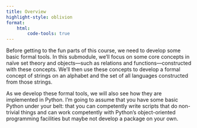 ```yaml
---
title: Overview
highlight-style: oblivion
format:
    html:
        code-tools: true
---
```


Before getting to the fun parts of this course, we need to develop some basic formal tools. In this submodule, we'll focus on some core concepts in naïve set theory and objects—such as relations and functions—constructed with these concepts. We'll then use these concepts to develop a formal concept of strings on an alphabet and the set of all languages constructed from those strings.

As we develop these formal tools, we will also see how they are implemented in Python. I'm going to assume that you have some basic Python under your belt: that you can competently write scripts that do non-trivial things and can work competently with Python's object-oriented programming facilities but maybe not develop a package on your own.
